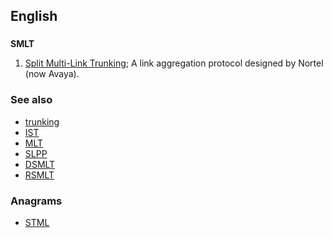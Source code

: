 ==English==

==={{initialism-old|en}}===
'''SMLT'''

# {{context|computing|lang=en}} [[w:Split Multi-Link Trunking|Split Multi-Link Trunking]]; A link aggregation protocol designed by Nortel (now Avaya).

===See also===
* [[trunking]]
* [[IST]]
* [[MLT]]
* [[SLPP]]
* [[DSMLT]]
* [[RSMLT]]

===Anagrams===
* [[STML#English|STML]]